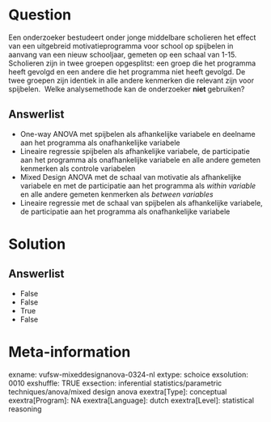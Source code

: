 Question
========
Een onderzoeker bestudeert onder jonge middelbare scholieren het effect
van een uitgebreid motivatieprogramma voor school op spijbelen in
aanvang van een nieuw schooljaar, gemeten op een schaal van 1-15.
Scholieren zijn in twee groepen opgesplitst: een groep die het programma
heeft gevolgd en een andere die het programma niet heeft gevolgd. De
twee groepen zijn identiek in alle andere kenmerken die relevant zijn
voor spijbelen.  Welke analysemethode kan de onderzoeker
**niet **gebruiken?

Answerlist
----------
* One-way ANOVA met spijbelen als afhankelijke variabele en deelname aan
  het programma als onafhankelijke variabele
* Lineaire regressie spijbelen als afhankelijke variabele, de participatie
  aan het programma als onafhankelijke variabele en alle andere gemeten
  kenmerken als controle variabelen
* Mixed Design ANOVA met de schaal van motivatie als afhankelijke
  variabele en met de participatie aan het programma als *within variable*
  en alle andere gemeten kenmerken als *between variables*
* Lineaire regressie met de schaal van spijbelen als afhankelijke
  variabele, de participatie aan het programma als onafhankelijke
  variabele

Solution
========










Answerlist
----------
* False
* False
* True
* False

Meta-information
================
exname: vufsw-mixeddesignanova-0324-nl
extype: schoice
exsolution: 0010
exshuffle: TRUE
exsection: inferential statistics/parametric techniques/anova/mixed design anova
exextra[Type]: conceptual
exextra[Program]: NA
exextra[Language]: dutch
exextra[Level]: statistical reasoning

